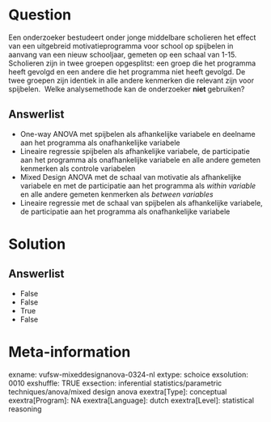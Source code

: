 Question
========
Een onderzoeker bestudeert onder jonge middelbare scholieren het effect
van een uitgebreid motivatieprogramma voor school op spijbelen in
aanvang van een nieuw schooljaar, gemeten op een schaal van 1-15.
Scholieren zijn in twee groepen opgesplitst: een groep die het programma
heeft gevolgd en een andere die het programma niet heeft gevolgd. De
twee groepen zijn identiek in alle andere kenmerken die relevant zijn
voor spijbelen.  Welke analysemethode kan de onderzoeker
**niet **gebruiken?

Answerlist
----------
* One-way ANOVA met spijbelen als afhankelijke variabele en deelname aan
  het programma als onafhankelijke variabele
* Lineaire regressie spijbelen als afhankelijke variabele, de participatie
  aan het programma als onafhankelijke variabele en alle andere gemeten
  kenmerken als controle variabelen
* Mixed Design ANOVA met de schaal van motivatie als afhankelijke
  variabele en met de participatie aan het programma als *within variable*
  en alle andere gemeten kenmerken als *between variables*
* Lineaire regressie met de schaal van spijbelen als afhankelijke
  variabele, de participatie aan het programma als onafhankelijke
  variabele

Solution
========










Answerlist
----------
* False
* False
* True
* False

Meta-information
================
exname: vufsw-mixeddesignanova-0324-nl
extype: schoice
exsolution: 0010
exshuffle: TRUE
exsection: inferential statistics/parametric techniques/anova/mixed design anova
exextra[Type]: conceptual
exextra[Program]: NA
exextra[Language]: dutch
exextra[Level]: statistical reasoning

